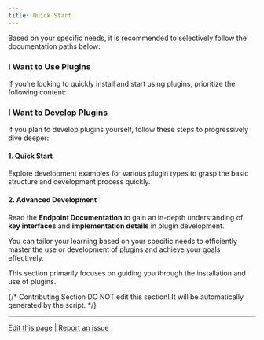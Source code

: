 ```yaml
---
title: Quick Start
---
```



Based on your specific needs, it is recommended to selectively follow the documentation paths below:

### I Want to Use Plugins

If you're looking to quickly install and start using plugins, prioritize the following content:

<Card title="Install Plugins" icon="link" href="/en/plugins/quick-start/install-plugins">
</Card>

### I Want to Develop Plugins

If you plan to develop plugins yourself, follow these steps to progressively dive deeper:

#### 1. Quick Start

Explore development examples for various plugin types to grasp the basic structure and development process quickly.

<Card title="Tool Plugin" icon="link" href="/en/plugins/quick-start/develop-plugins/tool-plugin">
</Card>

<Card title="Model Plugin" icon="link" href="/en/plugins/quick-start/develop-plugins/model-plugin">
</Card>

<Card title="Agent Strategy Plugin" icon="link" href="/en/plugins/quick-start/develop-plugins/agent-strategy-plugin">
</Card>

<Card title="Extension Plugin" icon="link" href="/en/plugins/quick-start/develop-plugins/extension-plugin">
</Card>

<Card title="Bundle Plugin" icon="link" href="/en/plugins/quick-start/develop-plugins/bundle">
</Card>

#### 2. Advanced Development

Read the **Endpoint Documentation** to gain an in-depth understanding of **key interfaces** and **implementation details** in plugin development.

<Card title="Schema Definition" icon="link" href="/en/plugins/schema-definition">
</Card>

You can tailor your learning based on your specific needs to efficiently master the use or development of plugins and achieve your goals effectively.

This section primarily focuses on guiding you through the installation and use of plugins.

{/*
Contributing Section
DO NOT edit this section!
It will be automatically generated by the script.
*/}

---

[Edit this page](https://github.com/langgenius/dify-docs/edit/main/en/plugins/quick-start/README.mdx) | [Report an issue](https://github.com/langgenius/dify-docs/issues/new?template=docs.yml)

